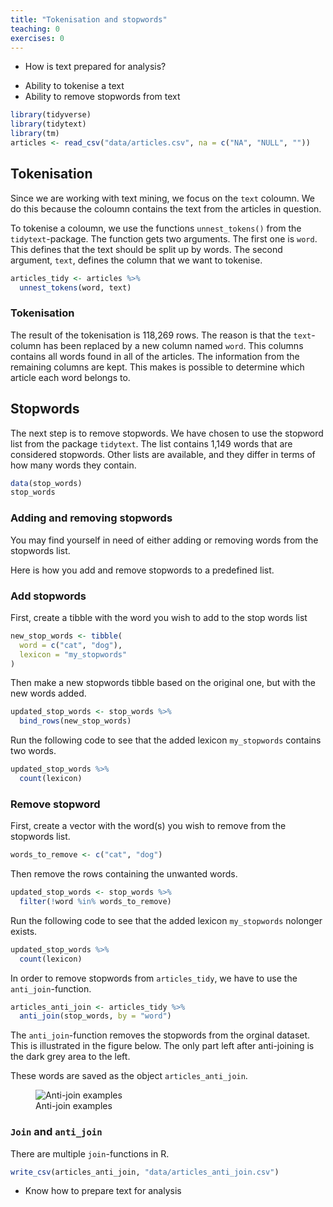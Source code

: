 ```yaml
---
title: "Tokenisation and stopwords"
teaching: 0
exercises: 0
---
```


::: questions
-   How is text prepared for analysis?
:::

::: objectives
-   Ability to tokenise a text
-   Ability to remove stopwords from text
:::

```r
library(tidyverse)
library(tidytext)
library(tm)
articles <- read_csv("data/articles.csv", na = c("NA", "NULL", ""))
```

## Tokenisation

Since we are working with text mining, we focus on the `text` coloumn. We do this because the coloumn contains the text from the articles in question.

To tokenise a coloumn, we use the functions `unnest_tokens()` from the `tidytext`-package. The function gets two arguments. The first one is `word`. This defines that the text should be split up by words. The second argument, `text`, defines the column that we want to tokenise.

```r
articles_tidy <- articles %>% 
  unnest_tokens(word, text)
```

::: callout
### Tokenisation

The result of the tokenisation is 118,269 rows. The reason is that the `text`-column has been replaced by a new column named `word`. This columns contains all words found in all of the articles. The information from the remaining columns are kept. This makes is possible to determine which article each word belongs to.
:::

## Stopwords

The next step is to remove stopwords. We have chosen to use the stopword list from the package `tidytext`. The list contains 1,149 words that are considered stopwords. Other lists are available, and they differ in terms of how many words they contain.

```r
data(stop_words)
stop_words
```

::: discussion
### Adding and removing stopwords

You may find yourself in need of either adding or removing words from the stopwords list.

Here is how you add and remove stopwords to a predefined list.
:::

::: solution
### Add stopwords

First, create a tibble with the word you wish to add to the stop words list

```r
new_stop_words <- tibble(
  word = c("cat", "dog"),
  lexicon = "my_stopwords"
)
```

Then make a new stopwords tibble based on the original one, but with the new words added.

```r
updated_stop_words <- stop_words %>%
  bind_rows(new_stop_words)
```

Run the following code to see that the added lexicon `my_stopwords` contains two words.

```r
updated_stop_words %>% 
  count(lexicon)
```
:::

::: solution
### Remove stopword

First, create a vector with the word(s) you wish to remove from the stopwords list.

```r
words_to_remove <- c("cat", "dog")
```

Then remove the rows containing the unwanted words.

```r
updated_stop_words <- stop_words %>%
  filter(!word %in% words_to_remove)
```

Run the following code to see that the added lexicon `my_stopwords` nolonger exists.

```r
updated_stop_words %>% 
  count(lexicon)
```
:::

In order to remove stopwords from `articles_tidy`, we have to use the `anti_join`-function.

```r
articles_anti_join <- articles_tidy %>% 
  anti_join(stop_words, by = "word")
```

The `anti_join`-function removes the stopwords from the orginal dataset. This is illustrated in the figure below. The only part left after anti-joining is the dark grey area to the left.

These words are saved as the object `articles_anti_join`.

![Anti-join examples](./fig/anti_join.jpg)

::: callout
### `Join` and `anti_join`

There are multiple `join`-functions in R.
:::

```r
write_csv(articles_anti_join, "data/articles_anti_join.csv")
```

::: keypoints
-   Know how to prepare text for analysis
:::
